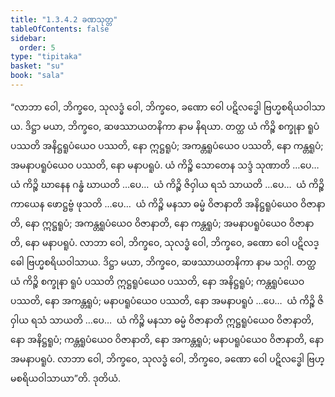 ```yaml
---
title: "1.3.4.2 ခဏသုတ္တ"
tableOfContents: false
sidebar:
  order: 5
type: "tipitaka"
basket: "su"
book: "sala"
---
```



<DynamicBreadcrumb />

<Division number="135" book="sala">

<Paragraph number="777" book="sala">
“လာဘာ ဝေါ, ဘိက္ခဝေ, သုလဒ္ဓံ ဝေါ, ဘိက္ခဝေ, ခဏော ဝေါ ပဋိလဒ္ဓေါ ဗြဟ္မစရိယဝါသာယ. ဒိဋ္ဌာ မယာ, ဘိက္ခဝေ, ဆဖဿာယတနိကာ နာမ နိရယာ. တတ္ထ ယံ ကိဉ္စိ စက္ခုနာ ရူပံ ပဿတိ အနိဋ္ဌရူပံယေဝ ပဿတိ, နော ဣဋ္ဌရူပံ; အကန္တရူပံယေဝ ပဿတိ, နော ကန္တရူပံ; အမနာပရူပံယေဝ ပဿတိ, နော မနာပရူပံ. ယံ ကိဉ္စိ သောတေန သဒ္ဒံ သုဏာတိ …ပေ…  ယံ ကိဉ္စိ ဃာနေန ဂန္ဓံ ဃာယတိ …ပေ…  ယံ ကိဉ္စိ ဇိဝှါယ ရသံ သာယတိ …ပေ…  ယံ ကိဉ္စိ ကာယေန ဖောဋ္ဌဗ္ဗံ ဖုသတိ …ပေ…  ယံ ကိဉ္စိ မနသာ ဓမ္မံ ဝိဇာနာတိ အနိဋ္ဌရူပံယေဝ ဝိဇာနာတိ, နော ဣဋ္ဌရူပံ; အကန္တရူပံယေဝ ဝိဇာနာတိ, နော ကန္တရူပံ; အမနာပရူပံယေဝ ဝိဇာနာတိ, နော မနာပရူပံ. လာဘာ ဝေါ, ဘိက္ခဝေ, သုလဒ္ဓံ ဝေါ, ဘိက္ခဝေ, ခဏော ဝေါ ပဋိလဒ္ဓေါ ဗြဟ္မစရိယဝါသာယ. ဒိဋ္ဌာ မယာ, ဘိက္ခဝေ, ဆဖဿာယတနိကာ နာမ သဂ္ဂါ. တတ္ထ ယံ ကိဉ္စိ စက္ခုနာ ရူပံ ပဿတိ ဣဋ္ဌရူပံယေဝ ပဿတိ, နော အနိဋ္ဌရူပံ; ကန္တရူပံယေဝ ပဿတိ, နော အကန္တရူပံ; မနာပရူပံယေဝ ပဿတိ, နော အမနာပရူပံ …ပေ…  ယံ ကိဉ္စိ ဇိဝှါယ ရသံ သာယတိ …ပေ…  ယံ ကိဉ္စိ မနသာ ဓမ္မံ ဝိဇာနာတိ ဣဋ္ဌရူပံယေဝ ဝိဇာနာတိ, နော အနိဋ္ဌရူပံ; ကန္တရူပံယေဝ ဝိဇာနာတိ, နော အကန္တရူပံ; မနာပရူပံယေဝ ဝိဇာနာတိ, နော အမနာပရူပံ. လာဘာ ဝေါ, ဘိက္ခဝေ, သုလဒ္ဓံ ဝေါ, ဘိက္ခဝေ, ခဏော ဝေါ ပဋိလဒ္ဓေါ ဗြဟ္မစရိယဝါသာယာ”တိ.

</Paragraph>
</Division>

<Paragraph number="778" type="center" book="sala">
ဒုတိယံ.
</Paragraph>